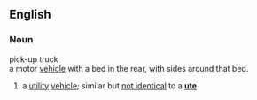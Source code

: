 ==English==

===Noun===
;pick-up truck
;a motor [[vehicle]] with a bed in the rear, with sides around that bed.
#a [[utility]] [[vehicle]]; similar but [http://en.wikipedia.org/wiki/Talk:Australian_English#A_ute_is_not_a_pickup_truck not identical] to a '''[[ute]]'''